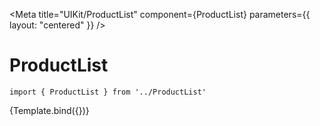 
<Meta
    title="UIKit/ProductList"
    component={ProductList}
    parameters={{
        layout: "centered"
    }}
/>


# ProductList



```
import { ProductList } from '../ProductList'
```

<Canvas>
    <Story name="ProductList" args={{ products, numberOfColumns: 4, currencySymbol: '$', currencyRate: ''  }}>
        {Template.bind({})}
    </Story>
</Canvas>

